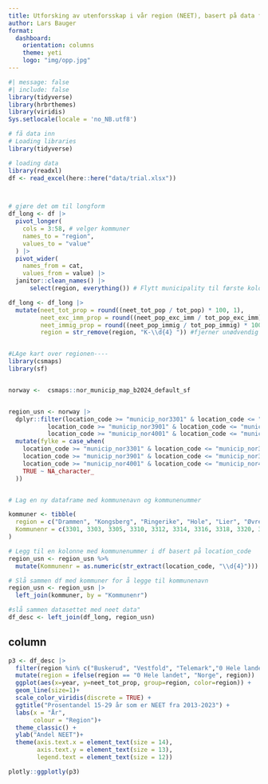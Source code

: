 ```yaml
---
title: Utforsking av utenforsskap i vår region (NEET), basert på data fra SSB
author: Lars Bauger 
format: 
  dashboard:
    orientation: columns
    theme: yeti
    logo: "img/opp.jpg"
---
```


```r
#| message: false
#| include: false
library(tidyverse)
library(hrbrthemes)
library(viridis)
Sys.setlocale(locale = 'no_NB.utf8')
```

```r
# få data inn
# Loading libraries
library(tidyverse)

# loading data
library(readxl)
df <- read_excel(here::here("data/trial.xlsx"))



# gjøre det om til longform
df_long <- df |> 
  pivot_longer(
    cols = 3:58, # velger kommuner
    names_to = "region",
    values_to = "value"
  ) |> 
  pivot_wider(
    names_from = cat,
    values_from = value) |> 
  janitor::clean_names() |> 
      select(region, everything()) # Flytt municipality til første kolonne

df_long <- df_long |> 
  mutate(neet_tot_prop = round((neet_tot_pop / tot_pop) * 100, 1),
         neet_exc_imm_prop = round((neet_pop_exc_imm / tot_pop_exc_imm) * 100, 1),
         neet_immig_prop = round((neet_pop_immig / tot_pop_immig) * 100, 1),
         region = str_remove(region, "K-\\d{4} ")) #fjerner unødvendig tekst


#LAge kart over regionen----
library(csmaps)
library(sf)


norway <-  csmaps::nor_municip_map_b2024_default_sf


region_usn <- norway |> 
  dplyr::filter(location_code >= "municip_nor3301" & location_code <= "municip_nor3338"|
           location_code >= "municip_nor3901" & location_code <= "municip_nor3911"|
           location_code >= "municip_nor4001" & location_code <= "municip_nor4036") |> 
  mutate(fylke = case_when(
    location_code >= "municip_nor3301" & location_code <= "municip_nor3338" ~ "Buskerud",
    location_code >= "municip_nor3901" & location_code <= "municip_nor3911" ~ "Vestfold",
    location_code >= "municip_nor4001" & location_code <= "municip_nor4036" ~ "Telemark",
    TRUE ~ NA_character_
  ))


# Lag en ny dataframe med kommunenavn og kommunenummer

kommuner <- tibble(
  region = c("Drammen", "Kongsberg", "Ringerike", "Hole", "Lier", "Øvre Eiker", "Modum", "Krødsherad", "Flå", "Nesbyen", "Gol", "Hemsedal", "Ål", "Hol", "Sigdal", "Flesberg", "Rollag", "Nore og Uvdal", "Horten", "Holmestrand", "Tønsberg", "Sandefjord", "Larvik", "Færder", "Porsgrunn", "Skien", "Notodden", "Siljan", "Bamble", "Kragerø", "Drangedal", "Nome", "Midt-Telemark", "Seljord", "Hjartdal", "Tinn", "Kviteseid", "Nissedal", "Fyresdal", "Tokke", "Vinje"),
  Kommunenr = c(3301, 3303, 3305, 3310, 3312, 3314, 3316, 3318, 3320, 3322, 3324, 3326, 3328, 3330, 3332, 3334, 3336, 3338, 3901, 3903, 3905, 3907, 3909, 3911, 4001, 4003, 4005, 4010, 4012, 4014, 4016, 4018, 4020, 4022, 4024, 4026, 4028, 4030, 4032, 4034, 4036)
)

# Legg til en kolonne med kommunenummer i df basert på location_code
region_usn <- region_usn %>%
  mutate(Kommunenr = as.numeric(str_extract(location_code, "\\d{4}")))

# Slå sammen df med kommuner for å legge til kommunenavn
region_usn <- region_usn |> 
  left_join(kommuner, by = "Kommunenr")

#slå sammen datasettet med neet data"
df_desc <- left_join(df_long, region_usn)
```

## column



```r
p3 <- df_desc |> 
  filter(region %in% c("Buskerud", "Vestfold", "Telemark","0 Hele landet")) |>
  mutate(region = ifelse(region == "0 Hele landet", "Norge", region)) |> 
  ggplot(aes(x=year, y=neet_tot_prop, group=region, color=region)) +
  geom_line(size=1)+
  scale_color_viridis(discrete = TRUE) +
  ggtitle("Prosentandel 15-29 år som er NEET fra 2013-2023") +
  labs(x = "År",
       colour = "Region")+
  theme_classic() +
  ylab("Andel NEET")+
  theme(axis.text.x = element_text(size = 14),
        axis.text.y = element_text(size = 13),
        legend.text = element_text(size = 12))

plotly::ggplotly(p3)
```

